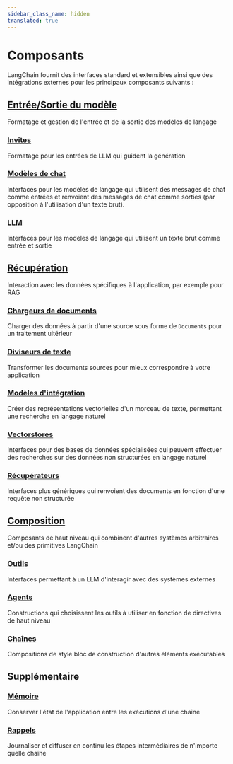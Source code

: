 ```yaml
---
sidebar_class_name: hidden
translated: true
---
```


# Composants

LangChain fournit des interfaces standard et extensibles ainsi que des intégrations externes pour les principaux composants suivants :

## [Entrée/Sortie du modèle](/docs/modules/model_io/)

Formatage et gestion de l'entrée et de la sortie des modèles de langage

### [Invites](/docs/modules/model_io/prompts)

Formatage pour les entrées de LLM qui guident la génération

### [Modèles de chat](/docs/modules/model_io/chat)

Interfaces pour les modèles de langage qui utilisent des messages de chat comme entrées et renvoient des messages de chat comme sorties (par opposition à l'utilisation d'un texte brut).

### [LLM](/docs/modules/model_io/llms)

Interfaces pour les modèles de langage qui utilisent un texte brut comme entrée et sortie

## [Récupération](/docs/modules/data_connection/)

Interaction avec les données spécifiques à l'application, par exemple pour RAG

### [Chargeurs de documents](/docs/modules/data_connection/document_loaders/)

Charger des données à partir d'une source sous forme de `Documents` pour un traitement ultérieur

### [Diviseurs de texte](/docs/modules/data_connection/document_transformers/)

Transformer les documents sources pour mieux correspondre à votre application

### [Modèles d'intégration](/docs/modules/data_connection/text_embedding/)

Créer des représentations vectorielles d'un morceau de texte, permettant une recherche en langage naturel

### [Vectorstores](/docs/modules/data_connection/vectorstores/)

Interfaces pour des bases de données spécialisées qui peuvent effectuer des recherches sur des données non structurées en langage naturel

### [Récupérateurs](/docs/modules/data_connection/retrievers/)

Interfaces plus génériques qui renvoient des documents en fonction d'une requête non structurée

## [Composition](/docs/modules/composition/)

Composants de haut niveau qui combinent d'autres systèmes arbitraires et/ou des primitives LangChain

### [Outils](/docs/modules/tools/)

Interfaces permettant à un LLM d'interagir avec des systèmes externes

### [Agents](/docs/modules/agents/)

Constructions qui choisissent les outils à utiliser en fonction de directives de haut niveau

### [Chaînes](/docs/modules/chains/)

Compositions de style bloc de construction d'autres éléments exécutables

## Supplémentaire

### [Mémoire](/docs/modules/memory/)

Conserver l'état de l'application entre les exécutions d'une chaîne

### [Rappels](/docs/modules/callbacks/)

Journaliser et diffuser en continu les étapes intermédiaires de n'importe quelle chaîne
